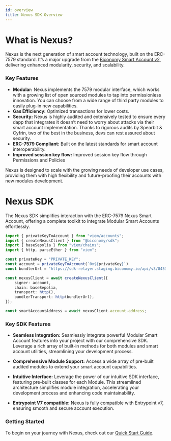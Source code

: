 ```yaml
---
id: overview
title: Nexus SDK Overview
---
```


# What is Nexus?
Nexus is the next generation of smart account technology, built on the ERC-7579 standard. It’s a major upgrade from the [Biconomy Smart Account v2](https://docs.biconomy.io/account), delivering enhanced modularity, security, and scalability.

### Key Features
- **Modular:** Nexus implements the 7579 modular interface, which works with a growing list of open sourced modules to tap into permissionless innovation. You can choose from a wide range of third party modules to easily plug-in new capabilities.
- **Gas Efficiency:** Optimized transactions for lower costs.
- **Security:** Nexus is highly audited and extensively tested to ensure every dapp that integrates it doesn’t need to worry about attacks via their smart account implementation. Thanks to rigorous audits by Spearbit & Cyfrin, two of the best in the business, devs can rest assured about security.
- **ERC-7579 Compliant:** Built on the latest standards for smart account interoperability.
- **Improved session key flow:** Improved session key flow through Permissions and Policies

Nexus is designed to scale with the growing needs of developer use cases, providing them with high flexibility and future-proofing their accounts with new modules development.

# Nexus SDK
The Nexus SDK simplifies interaction with the ERC-7579 Nexus Smart Account, offering a complete toolkit to integrate Modular Smart Accounts effortlessly.

```ts twoslash
import { privateKeyToAccount } from "viem/accounts";
import { createNexusClient } from "@biconomy/sdk";
import { baseSepolia } from "viem/chains"; 
import { http, parseEther } from "viem"; 

const privateKey = "PRIVATE_KEY";
const account = privateKeyToAccount(`0x${privateKey}`)
const bundlerUrl = "https://sdk-relayer.staging.biconomy.io/api/v3/84532/nJPK7B3ru.dd7f7861-190d-41bd-af80-6877f74b8f44"; 

const nexusClient = await createNexusClient({ 
    signer: account, 
    chain: baseSepolia,
    transport: http(), 
    bundlerTransport: http(bundlerUrl), 
});

const smartAccountAddress = await nexusClient.account.address; 
```

### Key SDK Features

- **Seamless Integration:** Seamlessly integrate powerful Modular Smart Account features into your project with our comprehensive SDK. 
Leverage a rich array of built-in methods for both modules and smart account utilities, streamlining your development process.

- **Comprehensive Module Support:** Access a wide array of pre-built audited modules to extend your smart account capabilities. 

- **Intuitive Interface:** Leverage the power of our intuitive SDK interface, featuring pre-built classes for each Module. This streamlined architecture simplifies module integration, accelerating your development process and enhancing code maintainability.

- **Entrypoint V7 compatible:** Nexus is fully compatible with Entrypoint v7, ensuring smooth and secure account execution. 


### Getting Started
To begin on your journey with Nexus, check out our [Quick Start Guide](/nexus/quickstart).

